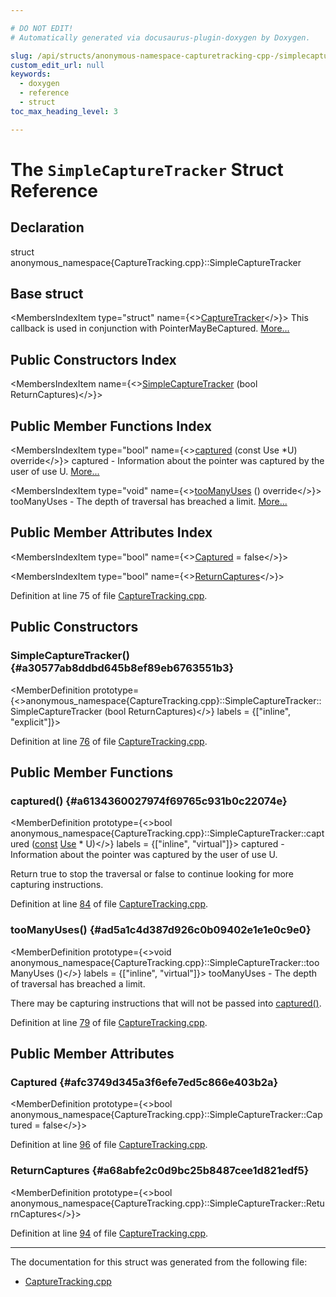 ```yaml
---

# DO NOT EDIT!
# Automatically generated via docusaurus-plugin-doxygen by Doxygen.

slug: /api/structs/anonymous-namespace-capturetracking-cpp-/simplecapturetracker
custom_edit_url: null
keywords:
  - doxygen
  - reference
  - struct
toc_max_heading_level: 3

---
```





# The `SimpleCaptureTracker` Struct Reference

<DoxygenPage pluginConfig={pluginConfig}>



## Declaration

<CodeBlock>struct anonymous_namespace{CaptureTracking.cpp}::SimpleCaptureTracker</CodeBlock>

## Base struct

<MembersIndex>

<MembersIndexItem
  type="struct"
  name={<><a href="/docs/api/structs/llvm/capturetracker">CaptureTracker</a></>}>
This callback is used in conjunction with PointerMayBeCaptured. <a href="/docs/api/structs/llvm/capturetracker/#details">More...</a>
</MembersIndexItem>

</MembersIndex>

## Public Constructors Index

<MembersIndex>

<MembersIndexItem
  name={<><a href="#a30577ab8ddbd645b8ef89eb6763551b3">SimpleCaptureTracker</a> (bool ReturnCaptures)</>}>
</MembersIndexItem>

</MembersIndex>

## Public Member Functions Index

<MembersIndex>

<MembersIndexItem
  type="bool"
  name={<><a href="#a6134360027974f69765c931b0c22074e">captured</a> (const Use &#42;U) override</>}>
captured - Information about the pointer was captured by the user of use U. <a href="#a6134360027974f69765c931b0c22074e">More...</a>
</MembersIndexItem>

<MembersIndexItem
  type="void"
  name={<><a href="#ad5a1c4d387d926c0b09402e1e1e0c9e0">tooManyUses</a> () override</>}>
tooManyUses - The depth of traversal has breached a limit. <a href="#ad5a1c4d387d926c0b09402e1e1e0c9e0">More...</a>
</MembersIndexItem>

</MembersIndex>

## Public Member Attributes Index

<MembersIndex>

<MembersIndexItem
  type="bool"
  name={<><a href="#afc3749d345a3f6efe7ed5c866e403b2a">Captured</a> = false</>}>
</MembersIndexItem>

<MembersIndexItem
  type="bool"
  name={<><a href="#a68abfe2c0d9bc25b8487cee1d821edf5">ReturnCaptures</a></>}>
</MembersIndexItem>

</MembersIndex>


Definition at line 75 of file <a href="/docs/api/files/lib/lib/analysis/capturetracking-cpp">CaptureTracking.cpp</a>.

<SectionDefinition>

## Public Constructors

### SimpleCaptureTracker() {#a30577ab8ddbd645b8ef89eb6763551b3}

<MemberDefinition
  prototype={<>anonymous&#95;namespace&#123;CaptureTracking.cpp&#125;::SimpleCaptureTracker::SimpleCaptureTracker (bool ReturnCaptures)</>}
  labels = {["inline", "explicit"]}>

Definition at line <a href="/docs/api/files/lib/lib/analysis/capturetracking-cpp/#l00076">76</a> of file <a href="/docs/api/files/lib/lib/analysis/capturetracking-cpp">CaptureTracking.cpp</a>.
</MemberDefinition>

</SectionDefinition>

<SectionDefinition>

## Public Member Functions

### captured() {#a6134360027974f69765c931b0c22074e}

<MemberDefinition
  prototype={<>bool anonymous&#95;namespace&#123;CaptureTracking.cpp&#125;::SimpleCaptureTracker::captured (<a href="/docs/api/files/lib/lib/target/lib/target/aarch64/aarch64promoteconstant-cpp/#a90f8350fecae261c25be85d38b451bff">const</a> <a href="/docs/api/classes/llvm/use">Use</a> &#42; U)</>}
  labels = {["inline", "virtual"]}>
captured - Information about the pointer was captured by the user of use U.

Return true to stop the traversal or false to continue looking for more capturing instructions.

Definition at line <a href="/docs/api/files/lib/lib/analysis/capturetracking-cpp/#l00084">84</a> of file <a href="/docs/api/files/lib/lib/analysis/capturetracking-cpp">CaptureTracking.cpp</a>.
</MemberDefinition>

### tooManyUses() {#ad5a1c4d387d926c0b09402e1e1e0c9e0}

<MemberDefinition
  prototype={<>void anonymous&#95;namespace&#123;CaptureTracking.cpp&#125;::SimpleCaptureTracker::tooManyUses ()</>}
  labels = {["inline", "virtual"]}>
tooManyUses - The depth of traversal has breached a limit.

There may be capturing instructions that will not be passed into <a href="#a6134360027974f69765c931b0c22074e">captured()</a>.

Definition at line <a href="/docs/api/files/lib/lib/analysis/capturetracking-cpp/#l00079">79</a> of file <a href="/docs/api/files/lib/lib/analysis/capturetracking-cpp">CaptureTracking.cpp</a>.
</MemberDefinition>

</SectionDefinition>

<SectionDefinition>

## Public Member Attributes

### Captured {#afc3749d345a3f6efe7ed5c866e403b2a}

<MemberDefinition
  prototype={<>bool anonymous&#95;namespace&#123;CaptureTracking.cpp&#125;::SimpleCaptureTracker::Captured = false</>}>

Definition at line <a href="/docs/api/files/lib/lib/analysis/capturetracking-cpp/#l00096">96</a> of file <a href="/docs/api/files/lib/lib/analysis/capturetracking-cpp">CaptureTracking.cpp</a>.
</MemberDefinition>

### ReturnCaptures {#a68abfe2c0d9bc25b8487cee1d821edf5}

<MemberDefinition
  prototype={<>bool anonymous&#95;namespace&#123;CaptureTracking.cpp&#125;::SimpleCaptureTracker::ReturnCaptures</>}>

Definition at line <a href="/docs/api/files/lib/lib/analysis/capturetracking-cpp/#l00094">94</a> of file <a href="/docs/api/files/lib/lib/analysis/capturetracking-cpp">CaptureTracking.cpp</a>.
</MemberDefinition>

</SectionDefinition>

<hr/>

The documentation for this struct was generated from the following file:

<ul>
<li><a href="/docs/api/files/lib/lib/analysis/capturetracking-cpp">CaptureTracking.cpp</a></li>
</ul>

</DoxygenPage>
